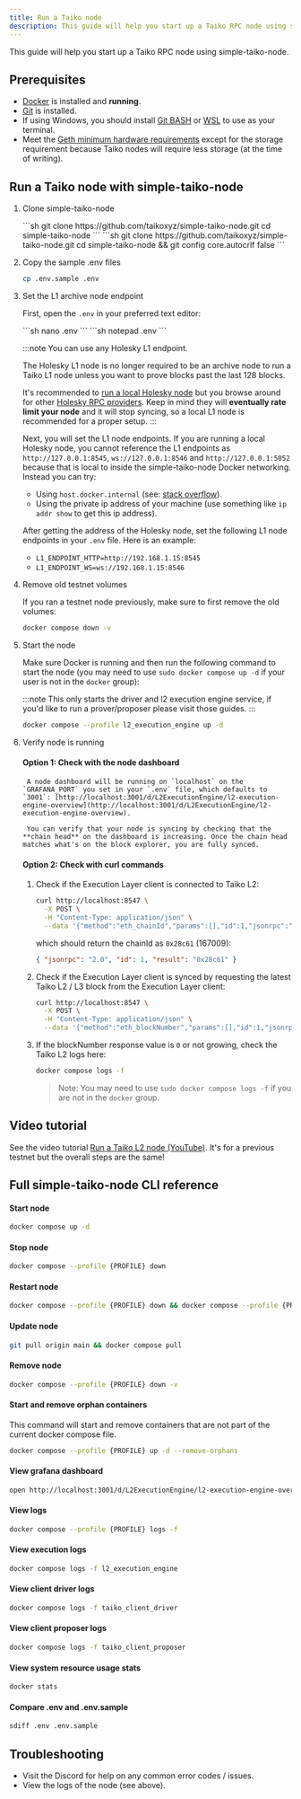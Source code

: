```yaml
---
title: Run a Taiko node
description: This guide will help you start up a Taiko RPC node using simple-taiko-node.
---
```



  This guide will help you start up a Taiko RPC node using simple-taiko-node.

## Prerequisites

  - [Docker](https://docs.docker.com/engine/install/) is installed and **running**.
  - [Git](https://github.com/git-guides/install-git/) is installed.
  - If using Windows, you should install [Git BASH](https://gitforwindows.org/) or [WSL](https://learn.microsoft.com/en-us/windows/wsl/install) to use as your terminal.
  - Meet the [Geth minimum hardware requirements](https://github.com/ethereum/go-ethereum#hardware-requirements) except for the storage requirement because Taiko nodes will require less storage (at the time of writing).

## Run a Taiko node with simple-taiko-node

<Steps>

1. Clone simple-taiko-node

    <Tabs>

      <TabItem label="Mac/Linux">
        ```sh
        git clone https://github.com/taikoxyz/simple-taiko-node.git
        cd simple-taiko-node
        ```
      </TabItem>
      <TabItem label="Windows">
        ```sh
        git clone https://github.com/taikoxyz/simple-taiko-node.git
        cd simple-taiko-node && git config core.autocrlf false
        ```
      </TabItem>

    </Tabs>

2. Copy the sample .env files

    ```sh
    cp .env.sample .env
    ```

3. Set the L1 archive node endpoint

    First, open the `.env` in your preferred text editor:

    <Tabs>

      <TabItem label="Mac/Linux">
        ```sh
        nano .env
        ```
      </TabItem>
      <TabItem label="Windows">
        ```sh
        notepad .env
        ```
      </TabItem>

    </Tabs>

    :::note
    You can use any Holesky L1 endpoint.

    The Holesky L1 node is no longer required to be an archive node to run a Taiko L1 node unless you want to prove blocks past the last 128 blocks.

    It's recommended to [run a local Holesky node](/guides/run-a-holesky-node) but you browse around for other [Holesky RPC providers](https://chainlist.org/chain/17000). Keep in mind they will **eventually rate limit your node** and it will stop syncing, so a local L1 node is recommended for a proper setup.
    :::

    Next, you will set the L1 node endpoints. If you are running a local Holesky node, you cannot reference the L1 endpoints as `http://127.0.0.1:8545`, `ws://127.0.0.1:8546` and `http://127.0.0.1:5052` because that is local to inside the simple-taiko-node Docker networking. Instead you can try:

    - Using `host.docker.internal` (see: [stack overflow](https://stackoverflow.com/questions/24319662)).
    - Using the private ip address of your machine (use something like `ip addr show` to get this ip address).

    After getting the address of the Holesky node, set the following L1 node endpoints in your `.env` file. Here is an example:

    - `L1_ENDPOINT_HTTP=http://192.168.1.15:8545`
    - `L1_ENDPOINT_WS=ws://192.168.1.15:8546`


4. Remove old testnet volumes

    If you ran a testnet node previously, make sure to first remove the old volumes:

    ```sh
    docker compose down -v
    ```

5. Start the node


    Make sure Docker is running and then run the following command to start the node (you may need to use `sudo docker compose up -d` if your user is not in the `docker` group):

    :::note
    This only starts the driver and l2 execution engine service, if you'd like to run a prover/proposer please visit those guides.
    :::

    ```sh
    docker compose --profile l2_execution_engine up -d
    ```
    
6. Verify node is running

    #### Option 1: Check with the node dashboard

        A node dashboard will be running on `localhost` on the `GRAFANA_PORT` you set in your `.env` file, which defaults to `3001`: [http://localhost:3001/d/L2ExecutionEngine/l2-execution-engine-overview](http://localhost:3001/d/L2ExecutionEngine/l2-execution-engine-overview).

        You can verify that your node is syncing by checking that the **chain head** on the dashboard is increasing. Once the chain head matches what's on the block explorer, you are fully synced.

    #### Option 2: Check with curl commands


    1. Check if the Execution Layer client is connected to Taiko L2:
    
        ```bash
        curl http://localhost:8547 \
          -X POST \
          -H "Content-Type: application/json" \
          --data '{"method":"eth_chainId","params":[],"id":1,"jsonrpc":"2.0"}'
        ```
    
        which should return the chainId as `0x28c61` (167009):
    
        ```json
        { "jsonrpc": "2.0", "id": 1, "result": "0x28c61" }
        ```
    
    2. Check if the Execution Layer client is synced by requesting the latest Taiko L2 / L3 block from the Execution Layer client:
    
        ```bash
        curl http://localhost:8547 \
          -X POST \
          -H "Content-Type: application/json" \
          --data '{"method":"eth_blockNumber","params":[],"id":1,"jsonrpc":"2.0"}'
        ```
    
    3. If the blockNumber response value is `0` or not growing, check the Taiko L2 logs here:
    
        ```bash
        docker compose logs -f
        ```
    
        > Note: You may need to use `sudo docker compose logs -f` if you are not in the `docker` group.

</Steps>

## Video tutorial

  See the video tutorial [Run a Taiko L2 node (YouTube)](https://www.youtube.com/watch?v=l_tVvDcuK5o). It's for a previous testnet but the overall steps are the same!

## Full simple-taiko-node CLI reference

#### Start node

  ```sh
  docker compose up -d
  ```

  #### Stop node

  ```sh
  docker compose --profile {PROFILE} down
  ```

  #### Restart node

  ```sh
  docker compose --profile {PROFILE} down && docker compose --profile {PROFILE} up -d
  ```

  #### Update node

  ```sh
  git pull origin main && docker compose pull
  ```

  #### Remove node

  ```sh
  docker compose --profile {PROFILE} down -v
  ```

  #### Start and remove orphan containers

  This command will start and remove containers that are not part of the current docker compose file.

  ```sh
  docker compose --profile {PROFILE} up -d --remove-orphans
  ```

  #### View grafana dashboard

  ```sh
  open http://localhost:3001/d/L2ExecutionEngine/l2-execution-engine-overview
  ```

  #### View logs

  ```sh
  docker compose --profile {PROFILE} logs -f
  ```

  #### View execution logs

  ```sh
  docker compose logs -f l2_execution_engine
  ```

  #### View client driver logs

  ```sh
  docker compose logs -f taiko_client_driver
  ```

  #### View client proposer logs

  ```sh
  docker compose logs -f taiko_client_proposer
  ```

  #### View system resource usage stats

  ```sh
  docker stats
  ```

  #### Compare .env and .env.sample

  ```sh
  sdiff .env .env.sample
  ```

## Troubleshooting

  - Visit the Discord for help on any common error codes / issues.
  - View the logs of the node (see above).